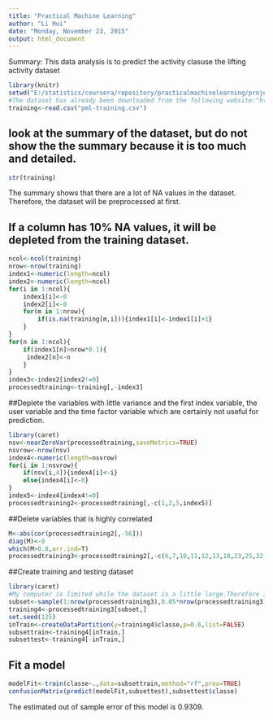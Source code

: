 ---
title: "Practical Machine Learning"
author: "Li Hui"
date: "Monday, November 23, 2015"
output: html_document
---
Summary: This data analysis is to predict the activity clasuse the lifting activity dataset 
```{r}
library(knitr)
setwd("E:/statistics/coursera/repository/practicalmachinelearning/project")
#The dataset has already been downloaded from the following website:"https://d396qusza40orc.cloudfront.net/predmachlearn/pml-training.csv", therefore I directly read it in.
training<-read.csv("pml-training.csv")
```

## look at the summary of the dataset, but do not show the the summary because it is too much and detailed.
```{r,results='hide'}
str(training)
```
The summary shows that there are a lot of NA values in the dataset. Therefore, the dataset will be preprocessed at first.

## If a column has 10% NA values, it will be depleted from the training dataset.
```{r, echo=TRUE,cache=TRUE}
ncol<-ncol(training)
nrow<-nrow(training)
index1<-numeric(length=ncol)
index2<-numeric(length=ncol)
for(i in 1:ncol){
    index1[i]<-0
    index2[i]<-0
    for(m in 1:nrow){
        if(is.na(training[m,i])){index1[i]<-index1[i]+1}
    }
}
for(n in 1:ncol){
    if(index1[n]>nrow*0.1){
     index2[n]<-n   
    }
}
index3<-index2[index2!=0]
processedtraining<-training[,-index3]
```

##Deplete the variables with little variance and the first index variable, the user variable and the time factor variable which are certainly not useful for prediction.
```{r,cache=TRUE}
library(caret)
nsv<-nearZeroVar(processedtraining,saveMetrics=TRUE)
nsvrow<-nrow(nsv)
index4<-numeric(length=nsvrow)
for(i in 1:nsvrow){
    if(nsv[i,4]){index4[i]<-i}
    else{index4[i]<-0}
}
index5<-index4[index4!=0]
processedtraining2<-processedtraining[,-c(1,2,5,index5)]
```

##Delete variables that is highly correlated
```{r}
M<-abs(cor(processedtraining2[,-56]))
diag(M)<-0
which(M>0.8,arr.ind=T)
processedtraining3<-processedtraining2[,-c(6,7,10,11,12,13,18,23,25,32,34,44,36,49)]
```

##Create training and testing dataset
```{r}
library(caret)
#My computer is limited while the dataset is a little large.Therefore I subset the rows from the processedtraining3 data.
subset<-sample(1:nrow(processedtraining3),0.05*nrow(processedtraining3),replace=FALSE)
training4<-processedtraining3[subset,]
set.seed(125)
inTrain<-createDataPartition(y=training4$classe,p=0.6,list=FALSE)
subsettrain<-training4[inTrain,]
subsettest<-training4[-inTrain,]
```

## Fit a model
```{r}
modelFit<-train(classe~.,data=subsettrain,method="rf",prox=TRUE)
confusionMatrix(predict(modelFit,subsettest),subsettest$classe)
```
The estimated out of sample error of this model is 0.9309.
